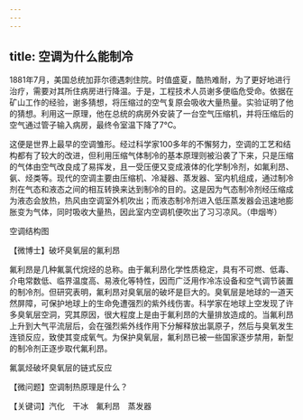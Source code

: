 ```yaml
---
---
---
```

title: 空调为什么能制冷
---




1881年7月，美国总统加菲尔德遇刺住院。时值盛夏，酷热难耐，为了更好地进行治疗，需要对其所住病房进行降温。于是，工程技术人员谢多便临危受命。依据在矿山工作的经验，谢多猜想，将压缩过的空气复原会吸收大量热量。实验证明了他的猜想。利用这一原理，他在总统的病房外安装了一台空气压缩机，并将压缩后的空气通过管子输入病房，最终令室温下降了7℃。

这便是世界上最早的空调雏形。经过科学家100多年的不懈努力，空调的工艺和结构都有了较大的改进，但利用压缩气体制冷的基本原理则被沿袭了下来，只是压缩的气体由空气改良成了易挥发，且一受压便又变成液体的化学制冷剂，如氟利昂、氨、烃类等。现代的空调主要由压缩机、冷凝器、蒸发器、室内机组成，通过制冷剂在气态和液态之间的相互转换来达到制冷的目的。这是因为气态制冷剂经压缩成为液态会放热，热风由空调室外机吹出；而液态制冷剂进入低压蒸发器会迅速地膨胀变为气体，同时吸收大量热，因此室内空调机便吹出了习习凉风。（申烟岑）

空调结构图





【微博士】破坏臭氧层的氟利昂

氟利昂是几种氟氯代烷烃的总称。由于氟利昂化学性质稳定，具有不可燃、低毒、介电常数低、临界温度高、易液化等特性，因而广泛用作冷冻设备和空气调节装置的制冷剂。但研究表明，氟利昂对臭氧层的破坏是巨大的。臭氧层是地球的一道天然屏障，可保护地球上的生命免遭强烈的紫外线伤害。科学家在地球上空发现了许多臭氧层空洞，究其原因，很大程度上是由于氟利昂的大量排放造成的。当氟利昂上升到大气平流层后，会在强烈紫外线作用下分解释放出氯原子，然后与臭氧发生连锁反应，致使其变成氧气。为保护臭氧层，氟利昂已被一些国家逐步禁用，新型的制冷剂正逐步取代氟利昂。

氟氯烃破坏臭氧层的链式反应



【微问题】空调制热原理是什么？

【关键词】汽化　干冰　氟利昂　蒸发器
